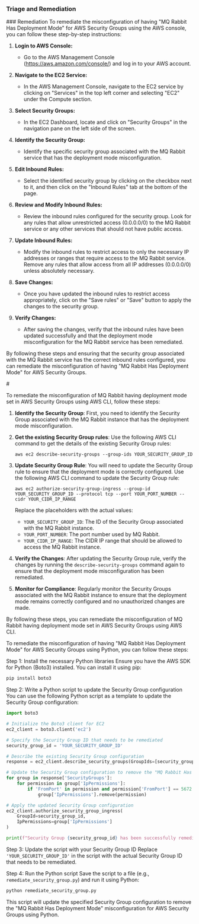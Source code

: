 
### Triage and Remediation
<Tabs>
<Tab title='Remediation'>
### Remediation

<AccordionGroup>
<Accordion title='Using Console' defaultOpen='true'>
To remediate the misconfiguration of having "MQ Rabbit Has Deployment Mode" for AWS Security Groups using the AWS console, you can follow these step-by-step instructions:

1. **Login to AWS Console:**
   - Go to the AWS Management Console (https://aws.amazon.com/console/) and log in to your AWS account.

2. **Navigate to the EC2 Service:**
   - In the AWS Management Console, navigate to the EC2 service by clicking on "Services" in the top left corner and selecting "EC2" under the Compute section.

3. **Select Security Groups:**
   - In the EC2 Dashboard, locate and click on "Security Groups" in the navigation pane on the left side of the screen.

4. **Identify the Security Group:**
   - Identify the specific security group associated with the MQ Rabbit service that has the deployment mode misconfiguration.

5. **Edit Inbound Rules:**
   - Select the identified security group by clicking on the checkbox next to it, and then click on the "Inbound Rules" tab at the bottom of the page.

6. **Review and Modify Inbound Rules:**
   - Review the inbound rules configured for the security group. Look for any rules that allow unrestricted access (0.0.0.0/0) to the MQ Rabbit service or any other services that should not have public access.
  
7. **Update Inbound Rules:**
   - Modify the inbound rules to restrict access to only the necessary IP addresses or ranges that require access to the MQ Rabbit service. Remove any rules that allow access from all IP addresses (0.0.0.0/0) unless absolutely necessary.

8. **Save Changes:**
   - Once you have updated the inbound rules to restrict access appropriately, click on the "Save rules" or "Save" button to apply the changes to the security group.

9. **Verify Changes:**
   - After saving the changes, verify that the inbound rules have been updated successfully and that the deployment mode misconfiguration for the MQ Rabbit service has been remediated.

By following these steps and ensuring that the security group associated with the MQ Rabbit service has the correct inbound rules configured, you can remediate the misconfiguration of having "MQ Rabbit Has Deployment Mode" for AWS Security Groups.
</Accordion>

<Accordion title='Using CLI'>
#

To remediate the misconfiguration of MQ Rabbit having deployment mode set in AWS Security Groups using AWS CLI, follow these steps:

1. **Identify the Security Group**: First, you need to identify the Security Group associated with the MQ Rabbit instance that has the deployment mode misconfiguration.

2. **Get the existing Security Group rules**: Use the following AWS CLI command to get the details of the existing Security Group rules:
   ```
   aws ec2 describe-security-groups --group-ids YOUR_SECURITY_GROUP_ID
   ```

3. **Update Security Group Rule**: You will need to update the Security Group rule to ensure that the deployment mode is correctly configured. Use the following AWS CLI command to update the Security Group rule:
   ```
   aws ec2 authorize-security-group-ingress --group-id YOUR_SECURITY_GROUP_ID --protocol tcp --port YOUR_PORT_NUMBER --cidr YOUR_CIDR_IP_RANGE
   ```
   Replace the placeholders with the actual values:
   - `YOUR_SECURITY_GROUP_ID`: The ID of the Security Group associated with the MQ Rabbit instance.
   - `YOUR_PORT_NUMBER`: The port number used by MQ Rabbit.
   - `YOUR_CIDR_IP_RANGE`: The CIDR IP range that should be allowed to access the MQ Rabbit instance.

4. **Verify the Changes**: After updating the Security Group rule, verify the changes by running the `describe-security-groups` command again to ensure that the deployment mode misconfiguration has been remediated.

5. **Monitor for Compliance**: Regularly monitor the Security Groups associated with the MQ Rabbit instance to ensure that the deployment mode remains correctly configured and no unauthorized changes are made.

By following these steps, you can remediate the misconfiguration of MQ Rabbit having deployment mode set in AWS Security Groups using AWS CLI.
</Accordion>

<Accordion title='Using Python'>
To remediate the misconfiguration of having "MQ Rabbit Has Deployment Mode" for AWS Security Groups using Python, you can follow these steps:

Step 1: Install the necessary Python libraries
Ensure you have the AWS SDK for Python (Boto3) installed. You can install it using pip:
```bash
pip install boto3
```

Step 2: Write a Python script to update the Security Group configuration
You can use the following Python script as a template to update the Security Group configuration:

```python
import boto3

# Initialize the Boto3 client for EC2
ec2_client = boto3.client('ec2')

# Specify the Security Group ID that needs to be remediated
security_group_id = 'YOUR_SECURITY_GROUP_ID'

# Describe the existing Security Group configuration
response = ec2_client.describe_security_groups(GroupIds=[security_group_id])

# Update the Security Group configuration to remove the "MQ Rabbit Has Deployment Mode"
for group in response['SecurityGroups']:
    for permission in group['IpPermissions']:
        if 'FromPort' in permission and permission['FromPort'] == 5672 and 'ToPort' in permission and permission['ToPort'] == 5672:
            group['IpPermissions'].remove(permission)

# Apply the updated Security Group configuration
ec2_client.authorize_security_group_ingress(
    GroupId=security_group_id,
    IpPermissions=group['IpPermissions']
)

print(f"Security Group {security_group_id} has been successfully remediated.")
```

Step 3: Update the script with your Security Group ID
Replace `'YOUR_SECURITY_GROUP_ID'` in the script with the actual Security Group ID that needs to be remediated.

Step 4: Run the Python script
Save the script to a file (e.g., `remediate_security_group.py`) and run it using Python:
```bash
python remediate_security_group.py
```

This script will update the specified Security Group configuration to remove the "MQ Rabbit Has Deployment Mode" misconfiguration for AWS Security Groups using Python.
</Accordion>

</AccordionGroup>
</Tab>
</Tabs>
